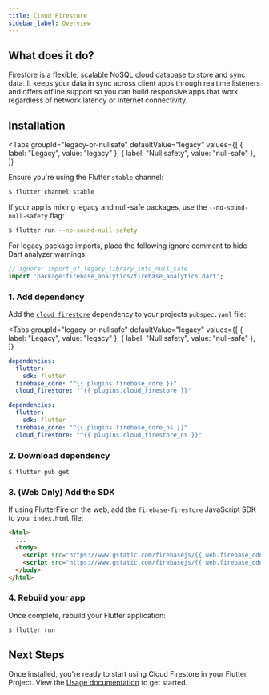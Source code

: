 ```yaml
---
title: Cloud Firestore
sidebar_label: Overview
---
```


##  What does it do?

Firestore is a flexible, scalable NoSQL cloud database to store and sync data.
It keeps your data in sync across client apps through realtime listeners and offers offline support so you can build responsive apps that work regardless of network latency or Internet connectivity.

<YouTube id="QcsAb2RR52c"/>

## Installation

<Tabs
groupId="legacy-or-nullsafe"
defaultValue="legacy"
values={[
    { label: "Legacy", value: "legacy" },
    { label: "Null safety", value: "null-safe" },
]}
>
<TabItem value="legacy">
</TabItem>
<TabItem value="null-safe">

Ensure you're using the Flutter `stable` channel:

```bash
$ flutter channel stable
```

If your app is mixing legacy and null-safe packages, use the `--no-sound-null-safety` flag:
```bash
$ flutter run --no-sound-null-safety
```
For legacy package imports, place the following ignore comment to hide Dart analyzer warnings:

```dart
// ignore: import_of_legacy_library_into_null_safe
import 'package:firebase_analytics/firebase_analytics.dart';
```

</TabItem>
</Tabs>


### 1. Add dependency

Add the [`cloud_firestore`](https://pub.dev/packages/cloud_firestore) dependency to your projects `pubspec.yaml` file:

<Tabs
  groupId="legacy-or-nullsafe"
  defaultValue="legacy"
  values={[
    { label: "Legacy", value: "legacy" },
    { label: "Null safety", value: "null-safe" },
  ]}
>
<TabItem value="legacy">


```yaml {5} title="pubspec.yaml"
dependencies:
  flutter:
    sdk: flutter
  firebase_core: "^{{ plugins.firebase_core }}"
  cloud_firestore: "^{{ plugins.cloud_firestore }}"
```

</TabItem>
<TabItem value="null-safe">


```yaml {5} title="pubspec.yaml"
dependencies:
  flutter:
    sdk: flutter
  firebase_core: "^{{ plugins.firebase_core_ns }}"
  cloud_firestore: "^{{ plugins.cloud_firestore_ns }}"
```

</TabItem>
</Tabs>

### 2. Download dependency

```
$ flutter pub get
```

### 3. (Web Only) Add the SDK

If using FlutterFire on the web, add the `firebase-firestore` JavaScript SDK to your `index.html` file:

```html {5} title="web/index.html"
<html>
  ...
  <body>
    <script src="https://www.gstatic.com/firebasejs/{{ web.firebase_cdn }}/firebase-app.js"></script>
    <script src="https://www.gstatic.com/firebasejs/{{ web.firebase_cdn }}/firebase-firestore.js"></script>
  </body>
</html>
```


### 4. Rebuild your app

Once complete, rebuild your Flutter application:

```bash
$ flutter run
```

## Next Steps

Once installed, you're ready to start using Cloud Firestore in your Flutter Project. View the
[Usage documentation](./usage.mdx) to get started.
